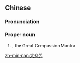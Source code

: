 ==Chinese==
{{zh-forms}}
{{wikipedia|lang=zh}}

===Pronunciation===
{{zh-pron
|m=Dàbēizhòu
|cat=pn
}}

===Proper noun===
{{zh-proper noun}}

# {{lb|zh|Buddhism}} {{w|Nīlakaṇṭha Dhāraṇī}}, the Great Compassion Mantra

[[zh-min-nan:大悲咒]]